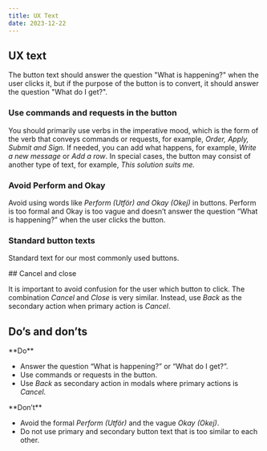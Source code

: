 ```yaml
---
title: UX Text
date: 2023-12-22
---
```


## UX text

The button text should answer the question "What is happening?" when the user clicks it, but if the purpose of the button is to convert, it should answer the question "What do I get?".

### Use commands and requests in the button

You should primarily use verbs in the imperative mood, which is the form of the verb 
that conveys commands or requests, for example, *Order, Apply, Submit and Sign.* 
If needed, you can add what happens, for example, *Write a new message* or *Add a row*. 
In special cases, the button may consist of another type of text, for example, *This solution suits me.*

### Avoid Perform and Okay

Avoid using words like *Perform <SE>(Utför)</SE> and Okay <SE>(Okej)</SE>* in buttons. 
Perform is too formal and Okay is too vague and doesn’t answer the question “What is happening?” when the user clicks the button.

### Standard button texts

Standard text for our most commonly used buttons.

<Grid columns="3">
<Figma id="standard-next" caption="Next <SE>(Nästa)</SE>" />
<Figma id="standard-back" caption="Back <SE>(Tillbaka)</SE>" />
<Figma id="standard-cancel" caption="Cancel <SE>(Avbryt)</SE>" />
<Figma id="standard-delete" caption="Delete <SE>(Ta bort)</SE>" />
<Figma id="standard-change" caption="Change <SE>(Ändra)</SE> – takes the user to edit mode." />
<Figma id="standard-save" caption="Save <SE>(Spara)</SE>" />
<Figma id="standard-close" caption="Close <SE>(Stäng)</SE> – closing a dialog, modal, slide-out etc." />
<Figma id="standard-sign" caption="Sign <SE>(Signera)</SE> – signing with BankID." />
<Figma id="standard-identify" caption="Identify yourself <SE>(Identifiera dig)</SE> – identifying with BankID." />
</Grid>

<GdsDivider size="4xl" opacity="0.2" />

<Grid columns="2">

<div>
## Cancel and close

It is important to avoid confusion for the user which button to click. The combination *Cancel* and *Close* is very similar. Instead, use *Back* as the secondary action when primary action is *Cancel*.
</div>

<Figma id="cancel-close" caption="This is a good example of avoiding confusion for the customer." />
</Grid>

<GdsDivider size="4xl" opacity="0.2" />

## Do’s and don’ts

<Grid columns="2">

<div>
**Do**

- Answer the question “What is happening?” or “What do I get?”.
- Use commands or requests in the button.
- Use *Back* as secondary action in modals where primary actions is *Cancel*.
</div>

<div>
**Don’t**

- Avoid the formal *Perform <SE>(Utför)</SE>* and the vague *Okay <SE>(Okej)</SE>*.
- Do not use primary and secondary button text that is too similar to each other.
</div>

</Grid>

<Grid columns="2">
<Figma type="do" id="ux-do" />
<Figma type="dont" id="ux-dont" />
</Grid>
